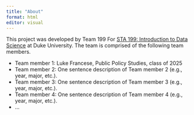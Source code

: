 ```yaml
---
title: "About"
format: html
editor: visual
---
```


This project was developed by Team 199 For [STA 199: Introduction to Data Science](https://sta199-s23-2.github.io/) at Duke University. The team is comprised of the following team members.

-   Team member 1: Luke Francese, Public Policy Studies, class of 2025
-   Team member 2: One sentence description of Team member 2 (e.g., year, major, etc.).
-   Team member 3: One sentence description of Team member 3 (e.g., year, major, etc.).
-   Team member 4: One sentence description of Team member 4 (e.g., year, major, etc.).
-   ...
